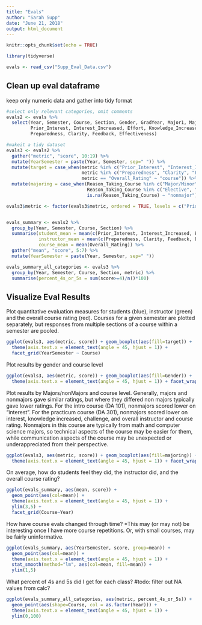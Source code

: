 ```yaml
---
title: "Evals"
author: "Sarah Supp"
date: "June 21, 2018"
output: html_document
---
```


```r
knitr::opts_chunk$set(echo = TRUE)

library(tidyverse)

evals <- read_csv("Supp_Eval_Data.csv")
```
## Clean up eval dataframe
keep only numeric data and gather into tidy format

```r
#select only relevant categories, omit comments
evals2 <- evals %>%
  select(Year, Semester, Course, Section, Gender, GradYear, Major1, Major2, Reason_Taking_Course,
         Prior_Interest, Interest_Increased, Effort, Knowledge_Increased, Challenge, Overall_Rating,
         Preparedness, Clarity, Feedback, Effectiveness)

#makeit a tidy dataset
evals3 <- evals2 %>%
  gather("metric", "score", 10:19) %>%
  mutate(YearSemester = paste(Year, Semester, sep=" ")) %>%
  mutate(target = case_when(metric %in% c("Prior_Interest", "Interest_Increased", "Effort", "Knowledge_Increased", "Challenge") ~ "student",
                            metric %in% c("Preparedness", "Clarity", "Feedback", "Effectiveness") ~ "instructor",
                            metric == "Overall_Rating" ~ "course")) %>%
  mutate(majoring = case_when(Reason_Taking_Course %in% c("Major/Minor", "GE, Major/Minor") ~ "major",
                              Reason_Taking_Course %in% c("Elective", "GE", "GE, Elective", "NA") ~ "nonmajor",
                              is.na(Reason_Taking_Course) ~ "nonmajor"))

evals3$metric <- factor(evals3$metric, ordered = TRUE, levels = c("Prior_Interest", "Interest_Increased", "Effort", "Knowledge_Increased", "Challenge", "Preparedness", "Clarity", "Feedback", "Effectiveness", "Overall_Rating"))


evals_summary <- evals2 %>%
  group_by(Year, Semester, Course, Section) %>%
  summarise(student_mean = mean(c(Prior_Interest, Interest_Increased, Effort, Knowledge_Increased, Challenge), na.rm=TRUE),
            instructor_mean = mean(c(Preparedness, Clarity, Feedback, Effectiveness), na.rm=TRUE), 
            course_mean = mean(Overall_Rating)) %>%
  gather("mean", "score", 5:7) %>%
  mutate(YearSemester = paste(Year, Semester, sep=" "))

evals_summary_all_categories <- evals3 %>%
  group_by(Year, Semester, Course, Section, metric) %>%
  summarise(percent_4s_or_5s = sum(score>=4)/n()*100)
```



## Visualize Eval Results

Plot quantitative evaluation measures for students (blue), instructor (green) and the overall course rating (red).
Courses for a given semester are plotted separately, but responses from multiple sections of a course within a semester are pooled.
```r
ggplot(evals3, aes(metric, score)) + geom_boxplot(aes(fill=target)) + 
  theme(axis.text.x = element_text(angle = 45, hjust = 1)) +
  facet_grid(YearSemester ~ Course)

```


Plot results by gender and course level

```r
ggplot(evals3, aes(metric, score)) + geom_boxplot(aes(fill=Gender)) + 
  theme(axis.text.x = element_text(angle = 45, hjust = 1)) + facet_wrap(~Course)

```

Plot results by Majors/nonMajors and course level. 
Generally, majors and nonmajors gave similar ratings, but where they differed non majors typically gave lower ratings.
For the intro course (DA 101), nonmajors scored lower on "interest".
For the practicum course (DA 301), nonmajors scored lower on interest, knowledge increased, challenge, and overall instructor and course rating. Nonmajors in this course are typically from math and computer science majors, so technical aspects of the course may be easier for them, while communication aspects of the course may be unexpected or underappreciated from their perspective.

```r
ggplot(evals3, aes(metric, score)) + geom_boxplot(aes(fill=majoring)) + 
  theme(axis.text.x = element_text(angle = 45, hjust = 1)) + facet_wrap(~Course)

```

On average, how do students feel they did, the instructor did, and the overall course rating?

```r

ggplot(evals_summary, aes(mean, score)) + 
  geom_point(aes(col=mean)) +
  theme(axis.text.x = element_text(angle = 45, hjust = 1)) +
  ylim(3,5) +
  facet_grid(Course~Year)

```

How have course evals changed through time?
*This may (or may not) be interesting once I have more course repetitions. Or, with small courses, may be fairly uninformative.
```r

ggplot(evals_summary, aes(YearSemester, score, group=mean)) + 
  geom_point(aes(col=mean)) +
  theme(axis.text.x = element_text(angle = 45, hjust = 1)) + 
  stat_smooth(method="lm", aes(col=mean, fill=mean)) + 
  ylim(1,5)

```


What percent of 4s and 5s did I get for each class? #todo: filter out NA values from calc?
```r
ggplot(evals_summary_all_categories, aes(metric, percent_4s_or_5s)) + 
  geom_point(aes(shape=Course, col = as.factor(Year))) +
  theme(axis.text.x = element_text(angle = 45, hjust = 1)) + 
  ylim(0,100)
```

